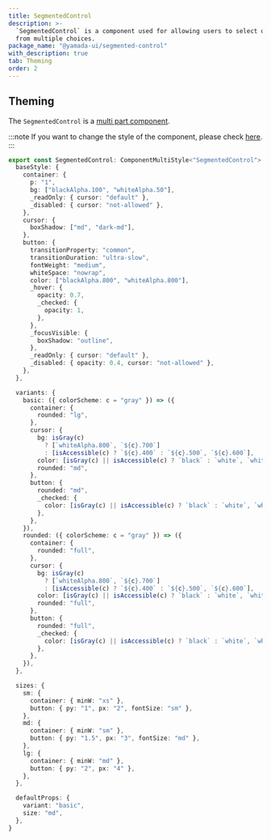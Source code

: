 ```yaml
---
title: SegmentedControl
description: >-
  `SegmentedControl` is a component used for allowing users to select one option
  from multiple choices.
package_name: "@yamada-ui/segmented-control"
with_description: true
tab: Theming
order: 2
---
```


## Theming

The `SegmentedControl` is a [multi part component](/styled-system/theming/component-styles#multi-part-components).

:::note
If you want to change the style of the component, please check [here](/styled-system/theming/customize-theme#changing-the-style-of-components).
:::

```ts
export const SegmentedControl: ComponentMultiStyle<"SegmentedControl"> = {
  baseStyle: {
    container: {
      p: "1",
      bg: ["blackAlpha.100", "whiteAlpha.50"],
      _readOnly: { cursor: "default" },
      _disabled: { cursor: "not-allowed" },
    },
    cursor: {
      boxShadow: ["md", "dark-md"],
    },
    button: {
      transitionProperty: "common",
      transitionDuration: "ultra-slow",
      fontWeight: "medium",
      whiteSpace: "nowrap",
      color: ["blackAlpha.800", "whiteAlpha.800"],
      _hover: {
        opacity: 0.7,
        _checked: {
          opacity: 1,
        },
      },
      _focusVisible: {
        boxShadow: "outline",
      },
      _readOnly: { cursor: "default" },
      _disabled: { opacity: 0.4, cursor: "not-allowed" },
    },
  },

  variants: {
    basic: ({ colorScheme: c = "gray" }) => ({
      container: {
        rounded: "lg",
      },
      cursor: {
        bg: isGray(c)
          ? [`whiteAlpha.800`, `${c}.700`]
          : [isAccessible(c) ? `${c}.400` : `${c}.500`, `${c}.600`],
        color: [isGray(c) || isAccessible(c) ? `black` : `white`, `white`],
        rounded: "md",
      },
      button: {
        rounded: "md",
        _checked: {
          color: [isGray(c) || isAccessible(c) ? `black` : `white`, `white`],
        },
      },
    }),
    rounded: ({ colorScheme: c = "gray" }) => ({
      container: {
        rounded: "full",
      },
      cursor: {
        bg: isGray(c)
          ? [`whiteAlpha.800`, `${c}.700`]
          : [isAccessible(c) ? `${c}.400` : `${c}.500`, `${c}.600`],
        color: [isGray(c) || isAccessible(c) ? `black` : `white`, `white`],
        rounded: "full",
      },
      button: {
        rounded: "full",
        _checked: {
          color: [isGray(c) || isAccessible(c) ? `black` : `white`, `white`],
        },
      },
    }),
  },

  sizes: {
    sm: {
      container: { minW: "xs" },
      button: { py: "1", px: "2", fontSize: "sm" },
    },
    md: {
      container: { minW: "sm" },
      button: { py: "1.5", px: "3", fontSize: "md" },
    },
    lg: {
      container: { minW: "md" },
      button: { py: "2", px: "4" },
    },
  },

  defaultProps: {
    variant: "basic",
    size: "md",
  },
}
```

